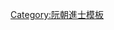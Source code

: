 {{Navbox
|name = 成泰十六年甲辰科庭試正副榜
|title = [[阮朝成泰十六年甲辰科貢士進士列表|成泰十六年（1904年）甲辰科庭試正副榜]]
|titlestyle = background-color:#FFD700;
|image =
|style = width:100%;text-align:center; 
|groupstyle = text-align:center; background-color:#FFD700;
|liststyle = text-align:center;
|state = {{{state<includeonly>|collapsed</includeonly>}}}
|group1 = 第二甲<br>勅賜進士出身<br>共1名
|list1 = '''[[鄧文端|鄧文瑞]]'''

|group2 = 第三甲<br>勅賜同進士出身<br>共5名
|list2 = [[陳季恰]] - [[黃兼|黃　兼]] - [[黃叔沆]] - [[胡士造 (進士)|胡士造]] - [[阮梅|阮　梅]]

|group3 = 副榜<br>共5名
|list3 = [[謝叔頲]] - [[黃文琚]] - [[阮廷薦]] - [[阮思再]] - [[申仲忔]]

|belowstyle = text-align: center; background-color:#FFD700;
|below='''前一科：[[Template:成泰十三年辛丑科庭試正副榜|成泰十三年辛丑科]]　'''·'''　後一科：[[Template:成泰十九年丁未科庭試正副榜|成泰十九年丁未科]]'''
}}
<noinclude>[[Category:成泰十六年甲辰科進士| ]]
[[Category:阮朝進士模板]]</noinclude>